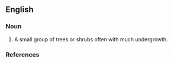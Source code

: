 ==English==

===Noun===
{{en-noun|spinnies}}

# A small group of trees or shrubs often with much undergrowth.

===References===